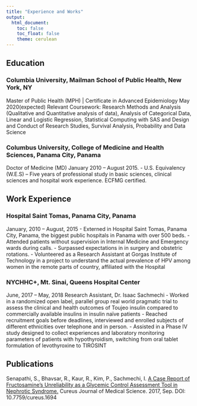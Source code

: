 ```yaml
---
title: "Experience and Works"
output: 
  html_document:
    toc: false
    toc_float: false
    theme: cerulean
---
```


## Education

### Columbia University, Mailman School of Public Health, New York, NY                            
Master of Public Health (MPH) | Certificate in Advanced Epidemiology 
May 2020(expected)
Relevant Coursework: Research Methods and Analysis (Qualitative and Quantitative analysis of data), Analysis of Categorical Data, Linear and Logistic Regression, Statistical Computing with SAS and Design and Conduct of Research Studies, Survival Analysis, Probability and Data Science

### Columbus University, College of Medicine and Health Sciences, Panama City, Panama           
Doctor of Medicine (MD)                                                                                           January 2010 – August 2015.
-	U.S. Equivalency (W.E.S) – Five years of professional study in basic sciences, clinical sciences and hospital work experience. ECFMG certified.

## Work Experience

### Hospital Saint Tomas, Panama City, Panama                                                             
January, 2010 – August, 2015 
-	Externed in Hospital Saint Tomas, Panama City, Panama, the biggest public hospitals in Panama with over 500 beds. 
-	Attended patients without supervision in Internal Medicine and Emergency wards during calls.
-	Surpassed expectations in in surgery and obstetric rotations.
-	Volunteered as a Research Assistant at Gorgas Institute of Technology in a project to understand the actual prevalence of HPV among women in the remote parts of country, affiliated with the Hospital

### NYCHHC+, Mt. Sinai, Queens Hospital Center                                                                
June, 2017 – May, 2018
Research Assistant, Dr. Isaac Sachmechi
-	Worked in a randomized open label, parallel group real world pragmatic trial to assess the clinical and health outcomes of Toujeo insulin compared to commercially available insulins in insulin naïve patients
-	Reached recruitment goals before deadlines, interviewed and enrolled subjects of different ethnicities over telephone and in person.
-	Assisted in a Phase IV study designed to collect experiences and laboratory monitoring parameters of patients with hypothyroidism, switching from oral tablet formulation of levothyroxine to TIROSINT

## Publications

Senapathi, S., Bhavsar, R., Kaur, R., Kim, P., Sachmechi, I. [A Case Report of Fructosamine’s Unreliability as a
Glycemic Control Assessment Tool in Nephrotic Syndrome.](https://www.cureus.com/articles/8882-a-case-report-of-fructosamines-unreliability-as-a-glycemic-control-assessment-tool-in-nephrotic-syndrome) Cureus Journal of Medical Science. 2017, Sep.
DOI: 10.7759/cureus.1694

